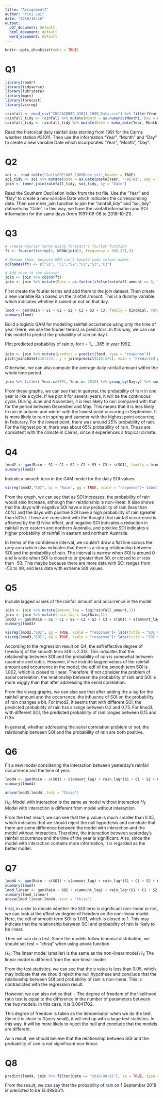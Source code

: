 ```yaml
---
title: "Assignment4"
author: "Yini Lai"
date: "2019/10/16"
output:
  pdf_document: default
  html_document: default
  word_document: default
---
```


```r
knitr::opts_chunk$set(echo = TRUE)
```

# Q1

```r
library(readr)
library(tidyverse)
library(lubridate)
library(mgcv)
library(forecast)
library(visreg)
```

```r
rainfall <- read_csv("IDCJAC0009_31011_1800_Data.csv") %>% filter(Year >= 1991) %>% rename(rainfall_amount = `Rainfall amount (millimetres)`)
rainfall_tidy <- rainfall %>% mutate(Month = as.numeric(Month), Day = as.numeric(Day))
rainfall_tidy <- rainfall_tidy %>% mutate(Date = make_date(Year, Month, Day))
```

Read the historical daily rainfall data starting from 1991 for the Cairns weather station #31011. Then use the information "Year", "Month" and "Day" to create a new variable Date which incorporates "Year", "Month", "Day".  

# Q2

```r
soi <- read.table("DailySOI1887-1989Base.txt",header = TRUE) 
soi_tidy <- soi %>% mutate(Date = as.Date(paste(Year, "-01-01", sep = "")) + Day - 1)
join <- inner_join(rainfall_tidy, soi_tidy, by = "Date")
```

Read the Southern Oscillation Index from the txt file. Use the "Year" and "Day" to create a new variable Date which indicates the corresponding date.
Then use inner_join function to join the "rainfall_tidy" and "soi_tidy" datasets by "Date". In this way, we have the rainfall information and SOI information for the same days (from 1991-06-06 to 2018-10-21).

# Q3

```r
# Create fourier terms using forecast's fourier function
ft <- fourier(ts(rep(1, NROW(join)), frequency = 365.25),3)

# Rename them, because GAM can't handle some column names
colnames(ft) <- c("S1", "C1","S2","C2","S3","C3")

# Add them to the dataset
join <- join %>% cbind(ft)
join <- join %>% mutate(Rain = as.factor(ifelse(rainfall_amount == 0, "N", "Y")))
```

First create the fourier terms and add them to the join dataset. Then create a new variable Rain based on the rainfall amount. This is a dummy variable which indicates whether it rained or not on that day.

```r
lmod <- gam(Rain ~ S1 + C1 + S2 + C2 + S3 + C3, family = binomial, data = join, na.action = na.exclude)
summary(lmod)
```

Build a logistic GAM for modelling rainfall occurrence using only the time of year (Here, we use the fourier terms) as predictors. In this way, we can use this model to predict the probability of rain on day t.

Plot predicted probability of rain $p_{t}$ for t = 1,...,365 in year 1992. 

```r
join <- join %>% mutate(predict = predict(lmod, type = "response")) 
plot(join$Date[210:575], y = join$predict[210:575], main = 'Predicted probability of rain 1992', ylab = 'Probability of rain', xlab = 'Month')
```

Otherwise, we can also compute the average daily rainfall amount within the whole time period. 

```r
join %>% filter( Year.x>1991, Year.x< 2018) %>% group_by(Day.y) %>% summarise(m = mean(predict, na.rm = TRUE)) %>% ggplot(aes(x = Day.y, y = m)) + geom_line() + xlab("Day") + ylab("Predicted probability of rain") + labs(title = "Average predicted probability of rain")
```

From these graphs, we can see that in general, the probability of rain in one year is like a cycle. If we plot it for several years, it will be the continuous cycle. During June and November, it is less likely to rain compared with that for the period between December and May. This means that it is less likely to rain in autumn and winter with the lowest point occurring in September. It is more likely to rain in spring and summer with the highest point occurring in Feburary. 
For the lowest point, there was around 25% probability of rain. For the highest point, there was about 65% probability of rain. 
These are consistent with the climate in Cairns, since it experiences a tropical climate.

# Q4

```r
lmod2 <- gam(Rain ~ S1 + C1 + S2 + C2 + S3 + C3 + s(SOI), family = binomial, data = join, na.action = na.exclude)
summary(lmod2)
```

Include a smooth term in the GAM model for the daily SOI values.

```r
visreg(lmod2,"SOI", by = 'Rain', gg = TRUE, scale = "response")+ labs(title = "SOI vs Probability of Rain")
```

From the graph, we can see that as SOI increases, the probability of rain would also increase, although their relationship is non-linear. It also shows that the days with negative SOI have a low probability of rain (less than 40%) and the days with positive SOI have a high probability of rain (greater than 50%). These are consistent with the thought that rainfall occurrence is affected by the El Nino effect, and negative SOI indicates a reduction in rainfall over eastern and northern Australia, and positive SOI indicates a higher probability of rainfall in eastern and northern Australia.

In terms of the confidence interval, we couldn't draw a flat line across the grey area which also indicates that there is a strong relationship between SOI and the probability of rain. The interval is narrow when SOI is around 0 and is wide when SOI is closed to or greater than 50, or closed to or less than -50. This maybe because there are more data with SOI ranges from -50 to 40, and less data with extreme SOI values.

# Q5

Include lagged values of the rainfall amount and occurrence in the model

```r
join <- join %>% mutate(amount_lag = lag(rainfall_amount,1))
join <- join %>% mutate(rain_lag = lag(Rain,1))
lmod3 <- gam(Rain ~ S1 + C1 + S2 + C2 + S3 + C3 + s(SOI) + s(amount_lag) + rain_lag, family = binomial, data = join, na.action = na.exclude)
summary(lmod3)
```

```r
visreg(lmod2,"SOI", gg = TRUE, scale = "response")+ labs(title = "SOI vs Rain (without lag)")
visreg(lmod3,"SOI", gg = TRUE, scale = "response")+ labs(title = "SOI vs Rain (with lag)")
```

According to the regression result on Q4, the edf(effective degree of freedom) of the smooth term SOI is 2.313. This indicates that the relationship between SOI and the probability of rain is somewhat between quadratic and cubic. However, if we include lagged values of the rainfall amount and occurrence in the model, the edf of the smooth term SOI is 1.002, which is closed to linear. Therefore, if not consider the problem of serial correlation, the relationship between the probability of rain and SOI is more wiggly than that after addressing the serial correlation. 

From the visreg graphs, we can also see that after adding the a lag for the rainfall amount and the occurrence, the influence of SOI on the probability of rain changes a bit. For lmod2, it seems that with different SOI, the predicted probability of rain has a range between 0.2 and 0.75. For lmod3, with different SOI, the predicted probability of rain ranges between 0.15 and 0.35. 

In general, whether addressing the serial correlation problem or not, the relationship between SOI and the probability of rain are both positive.

# Q6

Fit a new model considering the interaction between yesterday's rainfall occurrence and the time of year. 

```r
lmod4 <- gam(Rain ~ s(SOI) + s(amount_lag) + rain_lag*(S1 + C1 + S2 + C2 + S3 + C3), family = binomial, data = join, na.action = na.exclude)
summary(lmod4)
```

```r
anova(lmod3,lmod4, test = "Chisq")
```

$H_{0}:$ Model with interaction is the same as model without interaction
$H_{1}:$ Model with interaction is different from model without interaction.

From the test result, we can see that the p value is much smaller than 0.05, which indicates that we should reject the null hypothesis and conclude that there are some difference between the model with interaction and the model without interaction. Therefore, the interaction between yesterday's rainfall occurrence and the time of the year is significant. Also, since the model with interaction contains more information, it is regarded as the better model. 

# Q7

```r
lmod4 <- gam(Rain ~ s(SOI) + s(amount_lag) + rain_lag*(S1 + C1 + S2 + C2 + S3 + C3), family = binomial, data = join, na.action = na.exclude)
summary(lmod4)
lmod_linear <- gam(Rain ~ SOI + s(amount_lag) + rain_lag*(S1 + C1 + S2 + C2 + S3 + C3), family = binomial, data = join, na.action = na.exclude)
summary(lmod_linear)
anova(lmod_linear,lmod4, test = "Chisq")
```

First, in order to decide whether the SOI term is significant non-linear or not, we can look at the effective degree of freedom on the non-linear model. Here, the edf of smooth term SOI is 1.001, which is closed to 1. This may indicate that the relationship between SOI and probability of rain is likely to be linear. 

Then we can do a test. Since the models follow binomial distribution, we should set test = "chisq" when using anova function.

$H_{0}:$ The linear model (smaller) is the same as the non-linear model 
$H_{1}:$ The linear model is different from the non-linear model

From the test statistics, we can see that the p value is less than 0.05, which may indicate that we should reject the null hypothese and conclude that the relationship between SOI and probability of rain is non-linear. This is contradicted with the regression result. 

However, we can also notice that:
- The degree of freedom of the likelihood ratio test is equal to the difference in the number of parameters between the two models. In this case, it is 0.0041702.

This degree of freedom is taken as the denominator when we do the test. Since it is close to 0(very small), it will end up with a large test statistics. In this way, it will be more likely to reject the null and conclude that the models are different. 

As a result, we should believe that the relationship between SOI and the probability of rain is not siginificant non-linear.

# Q8

```r
predict(lmod4, join %>% filter(Date == "2018-09-01"), se = TRUE, type = "response")
```

From the result, we can say that the probability of rain on 1 September 2018 is predicted to be 13.49906%